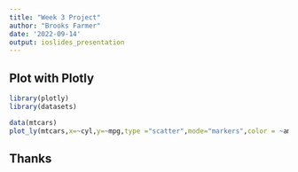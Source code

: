 ```yaml
---
title: "Week 3 Project"
author: "Brooks Farmer"
date: '2022-09-14'
output: ioslides_presentation
---
```


## Plot with Plotly

```r
library(plotly)
library(datasets)
```

```r

data(mtcars)
plot_ly(mtcars,x=~cyl,y=~mpg,type ="scatter",mode="markers",color = ~am)
```


## Thanks


